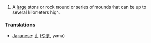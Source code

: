#A [[large]] stone or rock mound or series of mounds that can be up to several [[kilometer]]s high.

===Translations===
*[[Japanese]]: [[山]] ([[やま]], yama)